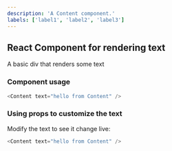 ```yaml
---
description: 'A Content component.'
labels: ['label1', 'label2', 'label3']
---
```



## React Component for rendering text

A basic div that renders some text

### Component usage
```js
<Content text="hello from Content" />
```

### Using props to customize the text

Modify the text to see it change live:
```js live
<Content text="hello from Content" />
```
